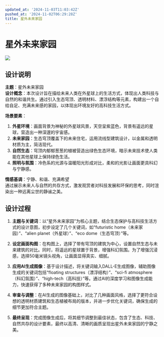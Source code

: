```yaml
---
updated_at: '2024-11-03T11:03:42Z'
pushed_at: '2024-11-02T06:29:28Z'
title: 星外未来家园
---
```

# 星外未来家园

![](/images/future_home.jpg)

## 设计说明

**主题**：星外未来家园  
**设计概念**：本次设计旨在描绘未来人类在外星球上的生活方式，体现出人类科技与自然的和谐共生。通过引入生态穹顶、透明材料、漂浮结构等元素，构建出一个自给自足、充满未来感的家园，以体现出环境友好的高科技生活方式。  

**场景要素**：
1. **外星环境**：画面背景为神秘的外星球风景，天空呈紫蓝色，背景有遥远的星球，营造出一种深邃的宇宙感。
2. **未来家园**：生态穹顶覆盖下的未来住宅，运用流线型建筑设计，以金属和透明材质为主，简洁现代。
3. **自然生态**：穹顶内郁郁葱葱的植被营造出绿色生态环境，暗示未来技术使人类能在其他星球上保持绿色生活。
4. **照明与氛围**：冷色系的光源与温暖阳光形成对比，柔和的光影让画面更具科幻与宁静感。

**情感基调**：宁静、和谐、充满希望  
通过展示未来人与自然的共存方式，激发观赏者对科技发展和环保的思考，同时渲染出一种远离尘世的静谧之美。

## 设计过程

1. **主题与关键词**：以“星外未来家园”为核心主题，结合生态保护与高科技生活方式的设计意图，初步设定了几个关键词，如“futuristic home（未来家园）”、“alien planet（外星球）”、“eco dome（生态穹顶）”等。

2. **设定画面构图**：在构图上，选择了带有穹顶的建筑为中心，设置自然生态与未来建筑的对比。同时，将遥远的星球置于背景，增强科幻氛围。为了增强沉浸感，选择50毫米镜头视角，让画面显得真实、细腻。

3. **应用AI生成图像**：基于设计描述，将关键词输入DALL-E生成图像，辅助图像生成的关键词包括“floating structures（漂浮结构）”、“sci-fi atmosphere（科幻氛围）”、“high-tech（高科技）”等。通过AI的深度学习和图像生成能力，快速获得了多种未来家园的构图样式。

4. **审查与调整**：在AI生成的图像基础上，对比了几种画面风格，选择了更符合设想的透明材质建筑和生态植被布局的版本，并进一步优化关键词，确保生成的细节更加符合主题。

5. **最终呈现**：完成图像生成后，将其细节调整到最佳状态，包含了生态、科技、自然共存的设计要素，最终以高清、清晰的画质呈现出星外未来家园的宁静之美。
